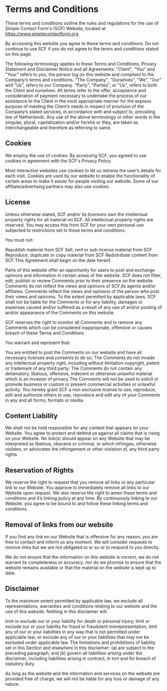 # Terms and Conditions

These terms and conditions outline the rules and regulations for the use of Simple Contact Form's (SCF) Website, located at https://www.simplecontactform.org.

By accessing this website you agree to these terms and conditions. Do not continue to use SCF if you do not agree to the terms and conditions stated on this page.

The following terminology applies to these Terms and Conditions, Privacy Statement and Disclaimer Notice and all Agreements: "Client", "You" and "Your" refers to you, the person log on this website and compliant to the Company’s terms and conditions. "The Company", "Ourselves", "We", "Our" and "Us", refers to our Company. "Party", "Parties", or "Us", refers to both the Client and ourselves. All terms refer to the offer, acceptance and consideration of payment necessary to undertake the process of our assistance to the Client in the most appropriate manner for the express purpose of meeting the Client’s needs in respect of provision of the Company’s stated services, in accordance with and subject to, prevailing law of Netherlands. Any use of the above terminology or other words in the singular, plural, capitalization and/or he/she or they, are taken as interchangeable and therefore as referring to same.

## Cookies

We employ the use of cookies. By accessing SCF, you agreed to use cookies in agreement with the SCF's Privacy Policy.

Most interactive websites use cookies to let us retrieve the user’s details for each visit. Cookies are used by our website to enable the functionality of certain areas to make it easier for people visiting our website. Some of our affiliate/advertising partners may also use cookies.

## License

Unless otherwise stated, SCF and/or its licensors own the intellectual property rights for all material on SCF. All intellectual property rights are reserved. You may access this from SCF for your own personal use subjected to restrictions set in these terms and conditions.

You must not:

Republish material from SCF
Sell, rent or sub-license material from SCF
Reproduce, duplicate or copy material from SCF
Redistribute content from SCF
This Agreement shall begin on the date hereof.

Parts of this website offer an opportunity for users to post and exchange opinions and information in certain areas of the website. SCF does not filter, edit, publish or review Comments prior to their presence on the website. Comments do not reflect the views and opinions of SCF,its agents and/or affiliates. Comments reflect the views and opinions of the person who post their views and opinions. To the extent permitted by applicable laws, SCF shall not be liable for the Comments or for any liability, damages or expenses caused and/or suffered as a result of any use of and/or posting of and/or appearance of the Comments on this website.

SCF reserves the right to monitor all Comments and to remove any Comments which can be considered inappropriate, offensive or causes breach of these Terms and Conditions.

You warrant and represent that:

You are entitled to post the Comments on our website and have all necessary licenses and consents to do so;
The Comments do not invade any intellectual property right, including without limitation copyright, patent or trademark of any third party;
The Comments do not contain any defamatory, libelous, offensive, indecent or otherwise unlawful material which is an invasion of privacy
The Comments will not be used to solicit or promote business or custom or present commercial activities or unlawful activity.
You hereby grant SCF a non-exclusive license to use, reproduce, edit and authorize others to use, reproduce and edit any of your Comments in any and all forms, formats or media.

## Content Liability

We shall not be hold responsible for any content that appears on your Website. You agree to protect and defend us against all claims that is rising on your Website. No link(s) should appear on any Website that may be interpreted as libelous, obscene or criminal, or which infringes, otherwise violates, or advocates the infringement or other violation of, any third party rights.

## Reservation of Rights

We reserve the right to request that you remove all links or any particular link to our Website. You approve to immediately remove all links to our Website upon request. We also reserve the right to amen these terms and conditions and it’s linking policy at any time. By continuously linking to our Website, you agree to be bound to and follow these linking terms and conditions.

## Removal of links from our website

If you find any link on our Website that is offensive for any reason, you are free to contact and inform us any moment. We will consider requests to remove links but we are not obligated to or so or to respond to you directly.

We do not ensure that the information on this website is correct, we do not warrant its completeness or accuracy; nor do we promise to ensure that the website remains available or that the material on the website is kept up to date.

## Disclaimer

To the maximum extent permitted by applicable law, we exclude all representations, warranties and conditions relating to our website and the use of this website. Nothing in this disclaimer will:

limit or exclude our or your liability for death or personal injury;
limit or exclude our or your liability for fraud or fraudulent misrepresentation;
limit any of our or your liabilities in any way that is not permitted under applicable law; or
exclude any of our or your liabilities that may not be excluded under applicable law.
The limitations and prohibitions of liability set in this Section and elsewhere in this disclaimer: (a) are subject to the preceding paragraph; and (b) govern all liabilities arising under the disclaimer, including liabilities arising in contract, in tort and for breach of statutory duty.

As long as the website and the information and services on the website are provided free of charge, we will not be liable for any loss or damage of any nature.